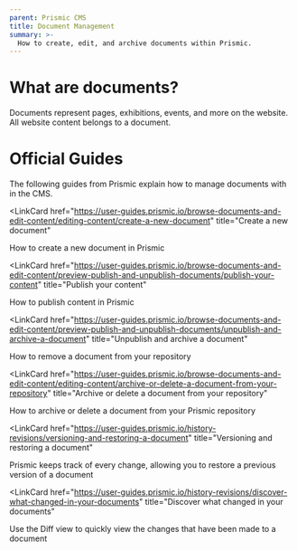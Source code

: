 ```yaml
---
parent: Prismic CMS
title: Document Management
summary: >-
  How to create, edit, and archive documents within Prismic.
---
```



# What are documents?

Documents represent pages, exhibitions, events, and more on the website. All
website content belongs to a document.

# Official Guides

The following guides from Prismic explain how to manage documents with in the
CMS.

<LinkCardList>

<LinkCard
  href="https://user-guides.prismic.io/browse-documents-and-edit-content/editing-content/create-a-new-document"
  title="Create a new document"
>
  How to create a new document in Prismic
</LinkCard>

<LinkCard
  href="https://user-guides.prismic.io/browse-documents-and-edit-content/preview-publish-and-unpublish-documents/publish-your-content"
  title="Publish your content"
>
  How to publish content in Prismic
</LinkCard>

<LinkCard
  href="https://user-guides.prismic.io/browse-documents-and-edit-content/preview-publish-and-unpublish-documents/unpublish-and-archive-a-document"
  title="Unpublish and archive a document"
>
  How to remove a document from your repository
</LinkCard>

<LinkCard
  href="https://user-guides.prismic.io/browse-documents-and-edit-content/editing-content/archive-or-delete-a-document-from-your-repository"
  title="Archive or delete a document from your repository"
>
  How to archive or delete a document from your Prismic repository
</LinkCard>

<LinkCard
  href="https://user-guides.prismic.io/history-revisions/versioning-and-restoring-a-document"
  title="Versioning and restoring a document"
>
  Prismic keeps track of every change, allowing you to restore a previous
  version of a document
</LinkCard>

<LinkCard
  href="https://user-guides.prismic.io/history-revisions/discover-what-changed-in-your-documents"
  title="Discover what changed in your documents"
>
  Use the Diff view to quickly view the changes that have been made to a
  document
</LinkCard>

</LinkCardList>
